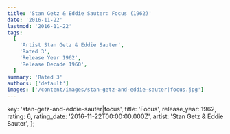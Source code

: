 ```yaml
---
title: 'Stan Getz & Eddie Sauter: Focus (1962)'
date: '2016-11-22'
lastmod: '2016-11-22'
tags:
  [
    'Artist Stan Getz & Eddie Sauter',
    'Rated 3',
    'Release Year 1962',
    'Release Decade 1960',
  ]
summary: 'Rated 3'
authors: ['default']
images: ['/content/images/stan-getz-and-eddie-sauter|focus.jpg']
---
```


  key: 'stan-getz-and-eddie-sauter|focus',
  title: 'Focus',
  release_year: 1962,
  rating: 6,
  rating_date: '2016-11-22T00:00:00.000Z',
  artist: 'Stan Getz & Eddie Sauter',
};

<MusicRating data={data} />
